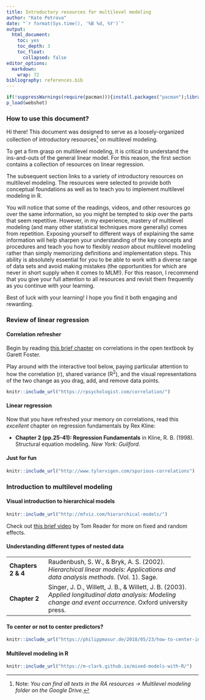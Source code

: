 ```yaml
---
title: Introductory resources for multilevel modeling
author: "Kate Petrova"
date: "`r format(Sys.time(), '%B %d, %Y')`"
output:
  html_document:
    toc: yes
    toc_depth: 3
    toc_float:
      collapsed: false
editor_options: 
  markdown: 
    wrap: 72
bibliography: references.bib
---
```


```r
if(!suppressWarnings(require(pacman))){install.packages("pacman");library("pacman")}
p_load(webshot)
```

### How to use this document?

Hi there! This document was designed to serve as a loosely-organized
collection of introductory resources[^1] on multilevel modeling.

[^1]: Note: *You can find all texts in the RA resources -> Multilevel
    modeling folder on the Google Drive.*

To get a firm grasp on multilevel modeling, it is critical to understand
the ins-and-outs of the general linear model. For this reason, the first
section contains a collection of resources on linear regression.

The subsequent section links to a variety of introductory resources on
multilevel modeling. The resources were selected to provide both
conceptual foundations as well as to teach you to implement multilevel
modeling in R.

You will notice that some of the readings, videos, and other resources
go over the same information, so you might be tempted to skip over the
parts that seem repetitive. However, in my experience, mastery of
multilevel modeling (and many other statistical techniques more
generally) comes from repetition. Exposing yourself to different ways of
explaining the same information will help sharpen your understanding of
the key concepts and procedures and teach you how to flexibly *reason*
about multilevel modeling rather than simply memorizing definitions and
implementation steps. This ability is absolutely essential for you to be
able to work with a diverse range of data sets and avoid making mistakes
(the opportunities for which are never in short supply when it comes to
MLM!). For this reason, I recommend that you give your full attention to
all resources and revisit them frequently as you continue with your
learning.

Best of luck with your learning! I hope you find it both engaging and
rewarding.

### Review of linear regression

#### Correlation refresher

Begin by reading [this brief
chapter](https://stats.libretexts.org/Bookshelves/Applied_Statistics/Book%3A_An_Introduction_to_Psychological_Statistics_(Foster_et_al.)/12%3A_Correlations)
on correlations in the open textbook by Garett Foster.

Play around with the interactive tool below, paying particular attention
to how the correlation (r), shared variance (R^2^), and the visual
representations of the two change as you drag, add, and remove data
points.

```r
knitr::include_url("https://rpsychologist.com/correlation/")
```

#### Linear regression

Now that you have refreshed your memory on correlations, read this
*excellent* chapter on regression fundamentals by Rex Kline:

-   **Chapter 2 (pp.25-41): Regression Fundamentals** in Kline, R. B.
    (1998). Structural equation modeling. *New York: Guilford*.

#### Just for fun

```r
knitr::include_url("http://www.tylervigen.com/spurious-correlations")
```

### Introduction to multilevel modeling

#### Visual introduction to hierarchical models

```r
knitr::include_url("http://mfviz.com/hierarchical-models/")
```

Check out [this brief
video](https://www.youtube.com/watch?v=FCcVPsq8VcA&t=6s) by Tom Reader
for more on fixed and random effects.

#### Understanding different types of nested data

+--------------+-----------------------------------------------------+
| **Chapters 2 | Raudenbush, S. W., & Bryk, A. S. (2002).            |
| & 4**        | *Hierarchical linear models: Applications and data  |
|              | analysis methods*. (Vol. 1). Sage.                  |
+--------------+-----------------------------------------------------+
| **Chapter    | Singer, J. D., Willett, J. B., & Willett, J. B.     |
| 2**          | (2003). *Applied longitudinal data analysis:        |
|              | Modeling change and event occurrence*. Oxford       |
|              | university press.                                   |
+--------------+-----------------------------------------------------+

#### To center or not to center predictors?

```r
knitr::include_url("https://philippmasur.de/2018/05/23/how-to-center-in-multilevel-models/")
```

#### Multilevel modeling in R

```r
knitr::include_url("https://m-clark.github.io/mixed-models-with-R/")
```
